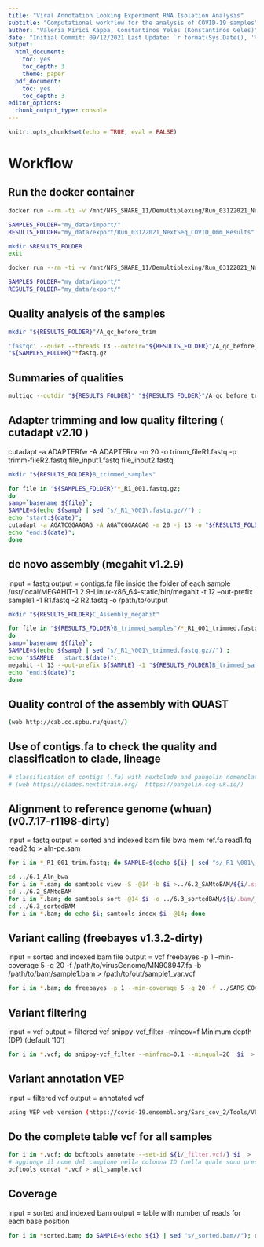 ```yaml
---
title: "Viral Annotation Looking Experiment RNA Isolation Analysis"
subtitle: "Computational workflow for the analysis of COVID-19 samples"
author: "Valeria Mirici Kappa, Constantinos Yeles (Konstantinos Geles)"
date: "Initial Commit: 09/12/2021 Last Update: `r format(Sys.Date(), '%a %b %d %Y')`"
output:
  html_document:
    toc: yes
    toc_depth: 3
    theme: paper 
  pdf_document:
    toc: yes
    toc_depth: 3
editor_options:
  chunk_output_type: console
---
```


```r
knitr::opts_chunk$set(echo = TRUE, eval = FALSE)
```

# Workflow

## Run the docker container
```bash
docker run --rm -ti -v /mnt/NFS_SHARE_11/Demultiplexing/Run_03122021_NextSeq/1_Demultiplexing_COVID_0mm/COVID_TR/:/home/my_data/import -v /mnt/NFS_SHARE_13/:/home/my_data/export  biohaz/covid

SAMPLES_FOLDER="my_data/import/"
RESULTS_FOLDER="my_data/export/Run_03122021_NextSeq_COVID_0mm_Results"

mkdir $RESULTS_FOLDER
exit 

docker run --rm -ti -v /mnt/NFS_SHARE_11/Demultiplexing/Run_03122021_NextSeq/1_Demultiplexing_COVID_0mm/COVID_TR/:/home/my_data/import -v /mnt/NFS_SHARE_13/Run_03122021_NextSeq_COVID_0mm_Results/:/home/my_data/export  biohaz/covid

SAMPLES_FOLDER="my_data/import/"
RESULTS_FOLDER="my_data/export/"
```

## Quality analysis of the samples
```bash
mkdir "${RESULTS_FOLDER}"/A_qc_before_trim

'fastqc' --quiet --threads 13 --outdir="${RESULTS_FOLDER}"/A_qc_before_trim \
"${SAMPLES_FOLDER}"*fastq.gz 
```

## Summaries of qualities
```bash
multiqc --outdir "${RESULTS_FOLDER}" "${RESULTS_FOLDER}"/A_qc_before_trim
```

## Adapter trimming and low quality filtering ( cutadapt v2.10 )
cutadapt -a ADAPTERfw -A ADAPTERrv -m 20 -o trimm_fileR1.fastq -p trimm-fileR2.fastq file_input1.fastq file_input2.fastq
```bash
mkdir "${RESULTS_FOLDER}B_trimmed_samples" 

for file in "${SAMPLES_FOLDER}"*_R1_001.fastq.gz; 
do 
samp=`basename ${file}`;
SAMPLE=$(echo ${samp} | sed "s/_R1_\001\.fastq.gz//") ;
echo "start:$(date)";
cutadapt -a AGATCGGAAGAG -A AGATCGGAAGAG -m 20 -j 13 -o "${RESULTS_FOLDER}B_trimmed_samples"/${SAMPLE}_R1_001_trimmed.fastq.gz -p "${RESULTS_FOLDER}B_trimmed_samples"/${SAMPLE}_R2_001_trimmed.fastq.gz "${SAMPLES_FOLDER}"${SAMPLE}_R1_001.fastq.gz "${SAMPLES_FOLDER}"${SAMPLE}_R2_001.fastq.gz ; 
echo "end:$(date)";
done
```

## de novo assembly (megahit v1.2.9)
input = fastq
output = contigs.fa file inside the folder of each sample
/usr/local/MEGAHIT-1.2.9-Linux-x86_64-static/bin/megahit -t 12 --out-prefix sample1 -1 R1.fastq -2 R2.fastq -o /path/to/output
```bash
mkdir "${RESULTS_FOLDER}C_Assembly_megahit" 

for file in "${RESULTS_FOLDER}B_trimmed_samples"/*_R1_001_trimmed.fastq.gz; 
do 
samp=`basename ${file}`;
SAMPLE=$(echo ${samp} | sed "s/_R1_\001\_trimmed.fastq.gz//") ;
echo "$SAMPLE   start:$(date)";
megahit -t 13 --out-prefix ${SAMPLE} -1 "${RESULTS_FOLDER}B_trimmed_samples"/${SAMPLE}_R1_001_trimmed.fastq.gz -2 "${RESULTS_FOLDER}B_trimmed_samples"/${SAMPLE}_R2_001_trimmed.fastq.gz -o "${RESULTS_FOLDER}C_Assembly_megahit/${SAMPLE}";
echo "end:$(date)";
done

```

## Quality control of the assembly with QUAST 
```bash
(web http://cab.cc.spbu.ru/quast/)
```

## Use of contigs.fa to check the quality and classification to clade, lineage
```bash
# classification of contigs (.fa) with nextclade and pangolin nomenclature 
# (web https://clades.nextstrain.org/  https://pangolin.cog-uk.io/)
```

## Alignment to reference genome (whuan) (v0.7.17-r1198-dirty)

input = fastq
output = sorted and indexed bam file
bwa mem ref.fa read1.fq read2.fq > aln-pe.sam
```bash
for i in *_R1_001_trim.fastq; do SAMPLE=$(echo ${i} | sed "s/_R1_\001\_trim.fastq//"); bwa mem -t 14 ../SARS_COV2_isolate_Wuhan-Hu-1.fasta ${SAMPLE}_R1_001_trim.fastq ${SAMPLE}_R2_001_trim.fastq > ../6.1_Aln_bwa/${SAMPLE}.sam; done

cd ../6.1_Aln_bwa
for i in *.sam; do samtools view -S -@14 -b $i >../6.2_SAMtoBAM/${i/.sam/.bam}; done
cd ../6.2_SAMtoBAM
for i in *.bam; do samtools sort -@14 $i -o ../6.3_sortedBAM/${i/.bam/_sorted.bam}; done
cd ../6.3_sortedBAM
for i in *.bam; do echo $i; samtools index $i -@14; done
```

## Variant calling (freebayes  v1.3.2-dirty)
input = sorted and indexed bam file
output = vcf
freebayes -p 1 --min-coverage 5 -q 20 -f /path/to/virusGenome/MN908947.fa -b /path/to/bam/sample1.bam > /path/to/out/sample1_var.vcf
```bash
for i in *.bam; do freebayes -p 1 --min-coverage 5 -q 20 -f ../SARS_COV2_isolate_Wuhan-Hu-1.fasta -b $i  > ../${i/_sorted.bam/.vcf}; done
```

## Variant filtering
input = vcf
output = filtered vcf 
snippy-vcf_filter --mincov=f Minimum depth (DP) (default '10')
```bash
for i in *.vcf; do snippy-vcf_filter --minfrac=0.1 --minqual=20  $i  > 8_filt_vcf_1/${i/.vcf/_filter.vcf} 2> 8_filt_vcf_1/${i/.vcf/_stat.txt}; done
```

## Variant annotation VEP
input = filtered vcf
output = annotated vcf
```bash
using VEP web version (https://covid-19.ensembl.org/Sars_cov_2/Tools/VEP) or commandline 
```

## Do the complete table vcf for all samples
```bash
for i in *.vcf; do bcftools annotate --set-id ${i/_filter.vcf/} $i  > ../9_vcf_ID/${i/_filter.vcf/_vcf_ID.vcf}; done  
# aggiunge il nome del campione nella colonna ID (nella quale sono presenti solo .)
bcftools concat *.vcf > all_sample.vcf

```

## Coverage
input = sorted and indexed bam
output = table with number of reads for each base position 
```bash
for i in *sorted.bam; do SAMPLE=$(echo ${i} | sed "s/_sorted.bam//"); qualimap bamqc -bam ${SAMPLE}_sorted.bam -gff Sars_cov_2.ASM985889v3.101.gff -ip -nt 1 -oc ../4.3_Coverage/${SAMPLE}_nonzerocov.txt -outdir ../4.3_Coverage/${SAMPLE} -outformat PDF:HTML; done
```
